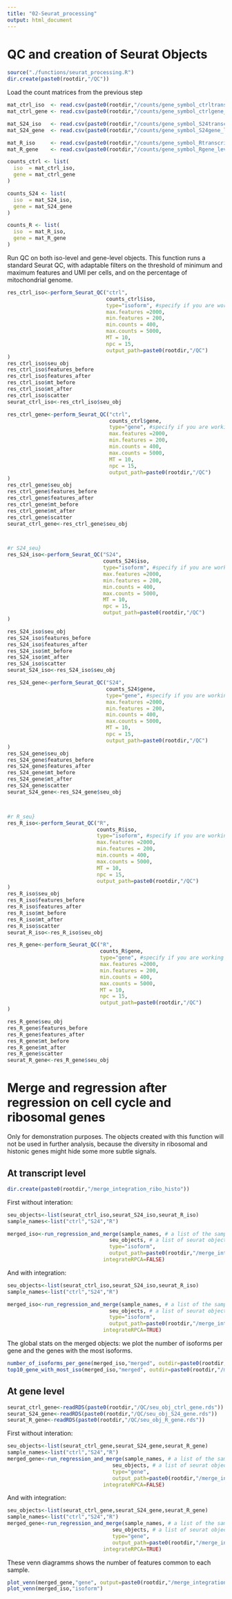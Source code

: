 ```yaml
---
title: "02-Seurat_processing"
output: html_document
---
```



# QC and creation of Seurat Objects
```r
source("./functions/seurat_processing.R")
dir.create(paste0(rootdir,"/QC"))
```
Load the count matrices from the previous step
```r
mat_ctrl_iso  <- read.csv(paste0(rootdir,"/counts/gene_symbol_ctrltranscript_level_counts.csv"), row.names = 1)
mat_ctrl_gene <- read.csv(paste0(rootdir,"/counts/gene_symbol_ctrlgene_level_counts.csv"), row.names = 1)

mat_S24_iso   <- read.csv(paste0(rootdir,"/counts/gene_symbol_S24transcript_level_counts.csv"), row.names = 1)
mat_S24_gene  <- read.csv(paste0(rootdir,"/counts/gene_symbol_S24gene_level_counts.csv"), row.names = 1)

mat_R_iso     <- read.csv(paste0(rootdir,"/counts/gene_symbol_Rtranscript_level_counts.csv"), row.names = 1)
mat_R_gene    <- read.csv(paste0(rootdir,"/counts/gene_symbol_Rgene_level_counts.csv"), row.names = 1)

counts_ctrl <- list(
  iso  = mat_ctrl_iso,
  gene = mat_ctrl_gene
)

counts_S24 <- list(
  iso  = mat_S24_iso,
  gene = mat_S24_gene
)

counts_R <- list(
  iso  = mat_R_iso,
  gene = mat_R_gene
)
```


Run QC on both iso-level and gene-level objects.
This function runs a standard Seurat QC, with adaptable filters on the threshold of minimum and maximum features and UMI per cells, and on the percentage of mitochondrial genome. 

```r
res_ctrl_iso<-perform_Seurat_QC("ctrl",
                                counts_ctrl$iso,
                                type="isoform", #specify if you are working with an isoform- or a gene-level count matrix
                                max.features =2000,
                                min.features = 200,
                                min.counts = 400,
                                max.counts = 5000,
                                MT = 10,
                                npc = 15,
                                output_path=paste0(rootdir,"/QC")
)
res_ctrl_iso$seu_obj
res_ctrl_iso$features_before
res_ctrl_iso$features_after
res_ctrl_iso$mt_before
res_ctrl_iso$mt_after
res_ctrl_iso$scatter
seurat_ctrl_iso<-res_ctrl_iso$seu_obj

res_ctrl_gene<-perform_Seurat_QC("ctrl",
                                 counts_ctrl$gene,
                                 type="gene", #specify if you are working with an isoform- or a gene-level count matrix
                                 max.features =2000,
                                 min.features = 200,
                                 min.counts = 400,
                                 max.counts = 5000,
                                 MT = 10,
                                 npc = 15,
                                 output_path=paste0(rootdir,"/QC")
)
res_ctrl_gene$seu_obj
res_ctrl_gene$features_before
res_ctrl_gene$features_after
res_ctrl_gene$mt_before
res_ctrl_gene$mt_after
res_ctrl_gene$scatter
seurat_ctrl_gene<-res_ctrl_gene$seu_obj



#r S24_seu}
res_S24_iso<-perform_Seurat_QC("S24",
                               counts_S24$iso,
                               type="isoform", #specify if you are working with an isoform- or a gene-level count matrix
                               max.features =2000,
                               min.features = 200,
                               min.counts = 400,
                               max.counts = 5000,
                               MT = 10,
                               npc = 15,
                               output_path=paste0(rootdir,"/QC")
)

res_S24_iso$seu_obj
res_S24_iso$features_before
res_S24_iso$features_after
res_S24_iso$mt_before
res_S24_iso$mt_after
res_S24_iso$scatter
seurat_S24_iso<-res_S24_iso$seu_obj

res_S24_gene<-perform_Seurat_QC("S24",
                                counts_S24$gene,
                                type="gene", #specify if you are working with an isoform- or a gene-level count matrix
                                max.features =2000,
                                min.features = 200,
                                min.counts = 400,
                                max.counts = 5000,
                                MT = 10,
                                npc = 15,
                                output_path=paste0(rootdir,"/QC")
)
res_S24_gene$seu_obj
res_S24_gene$features_before
res_S24_gene$features_after
res_S24_gene$mt_before
res_S24_gene$mt_after
res_S24_gene$scatter
seurat_S24_gene<-res_S24_gene$seu_obj



#r R_seu}
res_R_iso<-perform_Seurat_QC("R",
                             counts_R$iso,
                             type="isoform", #specify if you are working with an isoform- or a gene-level count matrix
                             max.features =2000,
                             min.features = 200,
                             min.counts = 400,
                             max.counts = 5000,
                             MT = 10,
                             npc = 15,
                             output_path=paste0(rootdir,"/QC")
)
res_R_iso$seu_obj
res_R_iso$features_before
res_R_iso$features_after
res_R_iso$mt_before
res_R_iso$mt_after
res_R_iso$scatter
seurat_R_iso<-res_R_iso$seu_obj

res_R_gene<-perform_Seurat_QC("R",
                              counts_R$gene,
                              type="gene", #specify if you are working with an isoform- or a gene-level count matrix
                              max.features =2000,
                              min.features = 200,
                              min.counts = 400,
                              max.counts = 5000,
                              MT = 10,
                              npc = 15,
                              output_path=paste0(rootdir,"/QC")
)

res_R_gene$seu_obj
res_R_gene$features_before
res_R_gene$features_after
res_R_gene$mt_before
res_R_gene$mt_after
res_R_gene$scatter
seurat_R_gene<-res_R_gene$seu_obj
```


# Merge and regression after regression on cell cycle and ribosomal genes
Only for demonstration purposes. The objects created with this function will not be used in further analysis, because the diversity in  ribosomal and histonic genes might hide some more subtle signals. 

## At transcript level

```r
dir.create(paste0(rootdir,"/merge_integration_ribo_histo"))
```

First without interation:
```r
seu_objects<-list(seurat_ctrl_iso,seurat_S24_iso,seurat_R_iso)
sample_names<-list("ctrl","S24","R")

merged_iso<-run_regression_and_merge(sample_names, # a list of the sample's names, in the right order
                                 seu_objects, # a list of seurat objects after QC (same order as their names)
                                 type="isoform",
                                 output_path=paste0(rootdir,"/merge_integration_ribo_histo"),
                               integrateRPCA=FALSE)
```

And with integration:
```r
seu_objects<-list(seurat_ctrl_iso,seurat_S24_iso,seurat_R_iso)
sample_names<-list("ctrl","S24","R")

merged_iso<-run_regression_and_merge(sample_names, # a list of the sample's names, in the right order
                                 seu_objects, # a list of seurat objects after QC (same order as their names)
                                 type="isoform",
                                 output_path=paste0(rootdir,"/merge_integration_ribo_histo"),
                               integrateRPCA=TRUE)
```


The global stats on the merged objects: we plot the number of isoforms per gene and the genes with the most isoforms.

```r
number_of_isoforms_per_gene(merged_iso,"merged", outdir=paste0(rootdir,"/merge_integration_ribo_histo"))
top10_gene_with_most_iso(merged_iso,"merged", outdir=paste0(rootdir,"/merge_integration_ribo_histo"))
```

## At gene level

```r
seurat_ctrl_gene<-readRDS(paste0(rootdir,"/QC/seu_obj_ctrl_gene.rds"))
seurat_S24_gene<-readRDS(paste0(rootdir,"/QC/seu_obj_S24_gene.rds"))
seurat_R_gene<-readRDS(paste0(rootdir,"/QC/seu_obj_R_gene.rds"))
```
First without interation:
```r
seu_objects<-list(seurat_ctrl_gene,seurat_S24_gene,seurat_R_gene)
sample_names<-list("ctrl","S24","R")
merged_gene<-run_regression_and_merge(sample_names, # a list of the sample's names, in the right order
                                  seu_objects, # a list of seurat objects after QC (same order as their names)
                                  type="gene",
                                  output_path=paste0(rootdir,"/merge_integration_ribo_histo"),
                               integrateRPCA=FALSE)


```
And with integration:
```r
seu_objects<-list(seurat_ctrl_gene,seurat_S24_gene,seurat_R_gene)
sample_names<-list("ctrl","S24","R")
merged_gene<-run_regression_and_merge(sample_names, # a list of the sample's names, in the right order
                                  seu_objects, # a list of seurat objects after QC (same order as their names)
                                  type="gene",
                                  output_path=paste0(rootdir,"/merge_integration_ribo_histo"),
                               integrateRPCA=TRUE)


```

These venn diagramms shows the number of features common to each sample. 

```r
plot_venn(merged_gene,"gene", output=paste0(rootdir,"/merge_integration_ribo_histo"))
plot_venn(merged_iso,"isoform")
```
